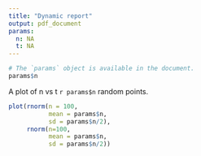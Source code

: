 ```yaml
---
title: "Dynamic report"
output: pdf_document
params:
  n: NA
  t: NA
---
```


```r
# The `params` object is available in the document.
params$n
```

A plot of n vs t `r params$n` random points.

```r
plot(rnorm(n = 100,
           mean = params$n,
           sd = params$n/2),
     rnorm(n=100,
           mean = params$n,
           sd = params$n/2))
```
